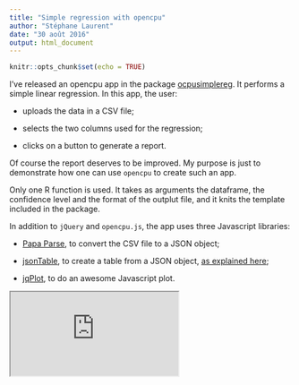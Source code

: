 ```yaml
---
title: "Simple regression with opencpu"
author: "Stéphane Laurent"
date: "30 août 2016"
output: html_document
---
```


```r
knitr::opts_chunk$set(echo = TRUE)
```

I've released an opencpu app in the package [ocpusimplereg](https://github.com/stla/ocpusimplereg). 
It performs a simple linear regression. 
In this app, the user:

- uploads the data in a CSV file;

- selects the two columns used for the regression;

- clicks on a button to generate a report.


Of course the report deserves to be improved. 
My purpose is just to demonstrate how one can use `opencpu` to create such an app.

Only one R function is used. It takes as arguments the dataframe, the confidence level and the format of the outplut file, and it knits the template included in the package.

In addition to `jQuery` and `opencpu.js`, the app uses three Javascript libraries:

- [Papa Parse](http://papaparse.com/), to convert the CSV file to a JSON object;

- [jsonTable](https://github.com/omkarkhair/jsonTable), to create a table from a JSON object, [as explained here](http://stla.github.io/stlapblog/posts/opencpu_tables.html);

- [jqPlot](http://www.jqplot.com/), to do an awesome Javascript plot.


<iframe src="http://stla.github.io/stlapblog/posts/assets/htmlframes/ocpusimplereg/index.html"
        onload="this.style.height=this.contentDocument.body.scrollHeight +'px';">
</iframe>
